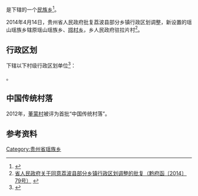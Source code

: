 {{中国乡级行政区|52/27/22/203/000
| 政府驻地 = 拉片村
}}

'''{{PAGENAMEBASE}}'''是{{PRC admin/fullname|52/27/22/203/000|3}}下辖的一个[[民族乡|民族乡]]<ref>{{PRC admin/ref sgc|{{PRC admin/parent|52/27/22/203/000}}}}</ref>。

2014年4月14日，贵州省人民政府批复荔波县部分乡镇行政区划调整，新设置的瑶山瑶族乡辖原瑶山瑶族乡、[[捞村乡|捞村乡]]，乡人民政府驻拉片村<ref>[http://www.gzgov.gov.cn/xxgk/zfxxgkpt/szfxxgkml/ztfl/mzfpjz/201701/t20170106_684596.html 省人民政府关于同意荔波县部分乡镇行政区划调整的批复（黔府函〔2014〕79号）] {{webarchive|url=https://web.archive.org/web/20170831002030/http://www.gzgov.gov.cn/xxgk/zfxxgkpt/szfxxgkml/ztfl/mzfpjz/201701/t20170106_684596.html |date=2017-08-31 }}</ref>。

== 行政区划 ==
{{PAGENAMEBASE}}下辖以下村级行政区划单位<ref>{{PRC admin/ref sgc|52/27/22/203/000}}</ref>：

{{PRC admin/children|52/27/22/203/000}}。

==中国传统村落==
2012年，[[董蒙村|董蒙村]]被评为首批“中国传统村落”。

== 参考资料 ==
{{reflist}}

{{贵州行政区划小作品}}
{{PRC admin/navcat|52/27/22/203/000}}
[[Category:贵州省瑶族乡|Category:贵州省瑶族乡]]